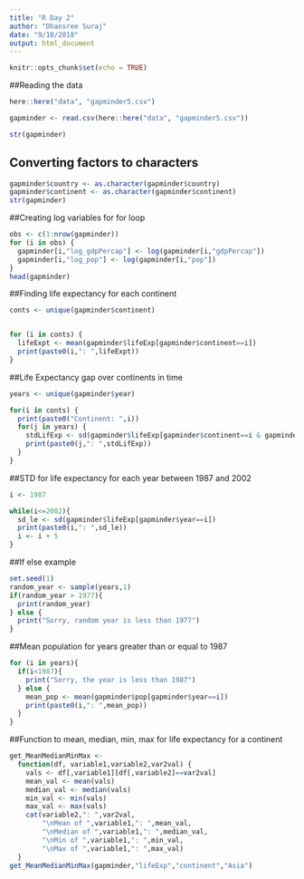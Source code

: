 ```yaml
---
title: "R Day 2"
author: "Dhansree Suraj"
date: "9/18/2018"
output: html_document
---
```


```r
knitr::opts_chunk$set(echo = TRUE)
```
##Reading the data
```r
here::here("data", "gapminder5.csv")

gapminder <- read.csv(here::here("data", "gapminder5.csv"))

str(gapminder)
```

## Converting factors to characters

```r
gapminder$country <- as.character(gapminder$country)
gapminder$continent <- as.character(gapminder$continent)
str(gapminder)
```

##Creating log variables for for loop
```r
obs <- c(1:nrow(gapminder))
for (i in obs) {
  gapminder[i,"log_gdpPercap"] <- log(gapminder[i,"gdpPercap"])
  gapminder[i,"log_pop"] <- log(gapminder[i,"pop"])
}
head(gapminder)
```

##Finding life expectancy for each continent
```r
conts <- unique(gapminder$continent)


for (i in conts) {
  lifeExpt <- mean(gapminder$lifeExp[gapminder$continent==i])
  print(paste0(i,": ",lifeExpt))
}

```

##Life Expectancy gap over continents in time
```r
years <- unique(gapminder$year)

for(i in conts) {
  print(paste0("Continent: ",i))
  for(j in years) {
    stdLifExp <- sd(gapminder$lifeExp[gapminder$continent==i & gapminder$year==j])
    print(paste0(j,": ",stdLifExp))
  }
}
```

##STD for life expectancy for each year between 1987 and 2002
```r
i <- 1987

while(i<=2002){
  sd_le <- sd(gapminder$lifeExp[gapminder$year==i])
  print(paste0(i,": ",sd_le))
  i <- i + 5
}
```


##If else example
```r
set.seed(1)
random_year <- sample(years,1)
if(random_year > 1977){
  print(random_year)
} else {
  print("Sorry, random year is less than 1977")
}
```

##Mean population for years greater than or equal to 1987
```r
for (i in years){
  if(i<1987){
    print("Sorry, the year is less than 1987")
  } else {
    mean_pop <- mean(gapminder$pop[gapminder$year==i])
    print(paste0(i,": ",mean_pop))
  }
}
```


##Function to mean, median, min, max for life expectancy for a continent
```r
get_MeanMedianMinMax <-
  function(df, variable1,variable2,var2val) {
    vals <- df[,variable1][df[,variable2]==var2val]
    mean_val <- mean(vals)
    median_val <- median(vals)
    min_val <- min(vals)
    max_val <- max(vals)
    cat(variable2,": ",var2val,
        "\nMean of ",variable1,": ",mean_val,
        "\nMedian of ",variable1,": ",median_val,
        "\nMin of ",variable1,": ",min_val,
        "\nMax of ",variable1,": ",max_val)
  }
get_MeanMedianMinMax(gapminder,"lifeExp","continent","Asia")
```

